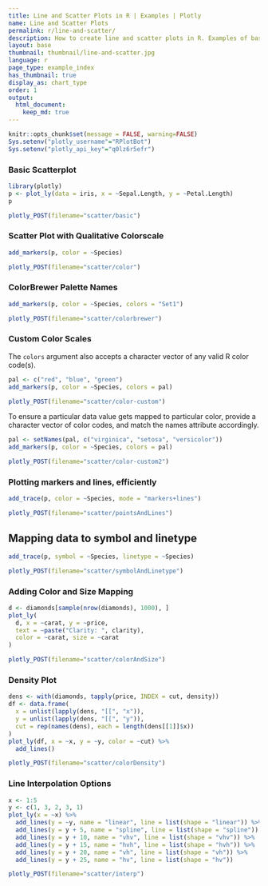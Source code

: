 ```yaml
---
title: Line and Scatter Plots in R | Examples | Plotly
name: Line and Scatter Plots
permalink: r/line-and-scatter/
description: How to create line and scatter plots in R. Examples of basic and advanced scatter plots, time series line plots, colored charts, and density plots.
layout: base
thumbnail: thumbnail/line-and-scatter.jpg
language: r
page_type: example_index
has_thumbnail: true
display_as: chart_type
order: 1
output:
  html_document:
    keep_md: true
---
```


```r
knitr::opts_chunk$set(message = FALSE, warning=FALSE)
Sys.setenv("plotly_username"="RPlotBot")
Sys.setenv("plotly_api_key"="q0lz6r5efr")
```

### Basic Scatterplot

```r
library(plotly)
p <- plot_ly(data = iris, x = ~Sepal.Length, y = ~Petal.Length)
p
```

```r
plotly_POST(filename="scatter/basic")
```

### Scatter Plot with Qualitative Colorscale

```r
add_markers(p, color = ~Species)
```

```r
plotly_POST(filename="scatter/color")
```

### ColorBrewer Palette Names

```r
add_markers(p, color = ~Species, colors = "Set1")
```

```r
plotly_POST(filename="scatter/colorbrewer")
```

### Custom Color Scales

The `colors` argument also accepts a character vector of any valid R color code(s).

```r
pal <- c("red", "blue", "green")
add_markers(p, color = ~Species, colors = pal)
```

```r
plotly_POST(filename="scatter/color-custom")
```

To ensure a particular data value gets mapped to particular color, provide a character vector of color codes, and match the names attribute accordingly.

```r
pal <- setNames(pal, c("virginica", "setosa", "versicolor"))
add_markers(p, color = ~Species, colors = pal)
```

```r
plotly_POST(filename="scatter/color-custom2")
```

### Plotting markers and lines, efficiently

```r
add_trace(p, color = ~Species, mode = "markers+lines")
```

```r
plotly_POST(filename="scatter/pointsAndLines")
```

## Mapping data to symbol and linetype

```r
add_trace(p, symbol = ~Species, linetype = ~Species)
```

```r
plotly_POST(filename="scatter/symbolAndLinetype")
```

### Adding Color and Size Mapping

```r
d <- diamonds[sample(nrow(diamonds), 1000), ]
plot_ly(
  d, x = ~carat, y = ~price,
  text = ~paste("Clarity: ", clarity),
  color = ~carat, size = ~carat
)
```

```r
plotly_POST(filename="scatter/colorAndSize")
```

### Density Plot

```r
dens <- with(diamonds, tapply(price, INDEX = cut, density))
df <- data.frame(
  x = unlist(lapply(dens, "[[", "x")),
  y = unlist(lapply(dens, "[[", "y")),
  cut = rep(names(dens), each = length(dens[[1]]$x))
)
plot_ly(df, x = ~x, y = ~y, color = ~cut) %>%
  add_lines()
```

```r
plotly_POST(filename="scatter/colorDensity")
```

### Line Interpolation Options

```r
x <- 1:5
y <- c(1, 3, 2, 3, 1)
plot_ly(x = ~x) %>%
  add_lines(y = ~y, name = "linear", line = list(shape = "linear")) %>%
  add_lines(y = y + 5, name = "spline", line = list(shape = "spline")) %>%
  add_lines(y = y + 10, name = "vhv", line = list(shape = "vhv")) %>%
  add_lines(y = y + 15, name = "hvh", line = list(shape = "hvh")) %>%
  add_lines(y = y + 20, name = "vh", line = list(shape = "vh")) %>%
  add_lines(y = y + 25, name = "hv", line = list(shape = "hv"))
```

```r
plotly_POST(filename="scatter/interp")
```
